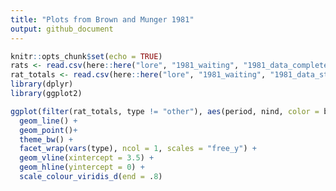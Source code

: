 ```yaml
---
title: "Plots from Brown and Munger 1981"
output: github_document
---
```


```r
knitr::opts_chunk$set(echo = TRUE)
rats <- read.csv(here::here("lore", "1981_waiting", "1981_data_complete.csv"), stringsAsFactors = F)
rat_totals <- read.csv(here::here("lore", "1981_waiting", "1981_data_statevars.csv"), stringsAsFactors = F)
library(dplyr)
library(ggplot2)

```

```r

ggplot(filter(rat_totals, type != "other"), aes(period, nind, color = brown_trtmnt)) +
  geom_line() +
  geom_point()+
  theme_bw() +
  facet_wrap(vars(type), ncol = 1, scales = "free_y") +
  geom_vline(xintercept = 3.5) +
  geom_hline(yintercept = 0) +
  scale_colour_viridis_d(end = .8)

```